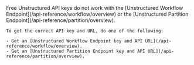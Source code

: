 <Warning>
    Free Unstructured API keys do not work with the [Unstructured Workflow Endpoint](/api-reference/workflow/overview) or the [Unstructured Partition Endpoint](/api-reference/partition/overview).

    To get the correct API key and URL, do one of the following:

    - Get an [Unstructured Workflow Endpoint key and API URL](/api-reference/workflow/overview).
    - Get an [Unstructured Partition Endpoint key and API URL](/api-reference/partition/overview).
</Warning>